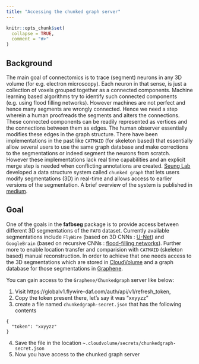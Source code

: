 ```yaml
---
title: "Accessing the chunked graph server"
---
```


```r
knitr::opts_chunk$set(
  collapse = TRUE,
  comment = "#>"
)
```

## Background

The main goal of connectomics is to trace (segment) neurons in any 3D volume (for e.g. electron microscopy).
Each neuron in that sense, is just a collection of voxels grouped together as a connected components. Machine learning based algorithms try to identify such connected components (e.g. using flood filling networks). However machines are not perfect and hence many segments are wrongly connected. Hence we need a step wherein a human proofreads the segments and alters the connections. These connected components can be readily represented as vertices and the connections between them as edges. The human observer essentially modifies these edges in the graph structure. There have been implementations in the past like `CATMAID` (for skeleton based) that essentially allow several users to use the same graph database and make corrections to the segmentations or indeed segment the neurons from scratch. However these implementations lack real time capabilities and an explicit merge step is needed when conflicting annotations are created. [Seung Lab](https://seunglab.org/) developed a data structure system called `chunked graph` that lets users modify segmentations (3D) in real-time and allows access to earlier versions of the segmentation. A brief overview of the system is published in [medium](https://medium.com/princeton-systems-course/building-a-multi-user-platform-for-real-time-very-large-graph-editing-ee37268025ad).


## Goal

One of the goals in the **fafbseg** package is to provide access between different 3D segmentations of the `FAFB` dataset. Currently available segmentations include `FlyWire` (based on 3D CNNs : [U-Net](https://arxiv.org/abs/1709.02974)) and `GoogleBrain` (based on recursive CNNs : [flood-filling networks](https://www.nature.com/articles/s41592-018-0049-4)). Further more to enable location transfer and comparision with `CATMAID` (skeleton based) manual reconstruction. In order to achieve that one needs access to the 3D segmentations which are stored in [CloudVolume](https://github.com/seung-lab/cloud-volume) and a graph database for those segmentations in [Graphene](https://github.com/seung-lab/cloud-volume). 

You can gain access to the `Graphene/Chunkedgraph` server like below:

1. Visit https://globalv1.flywire-daf.com/auth/api/v1/refresh_token,
2. Copy the token present there, let's say it was "xxyyzz"
3. create a file named `chunkedgraph-secret.json` that has the following contents
```
{
  "token": "xxyyzz"
}
```
4. Save the file in the location `~.cloudvolume/secrets/chunkedgraph-secret.json` 
5. Now you have access to the chunked graph server
